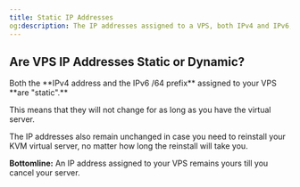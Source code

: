 ```yaml
---
title: Static IP Addresses
og:description: The IP addresses assigned to a VPS, both IPv4 and IPv6, are static and will not change for the duration of the virtual server. Even if the server is reinstalled, the IP addresses will remain the same.
---
```


## Are VPS IP Addresses Static or Dynamic?

<Note>
  Both the **IPv4 address and the IPv6 /64 prefix** assigned to your VPS **are
  "static".**
</Note>

This means that they will not change for as long as you have the virtual server.

The IP addresses also remain unchanged in case you need to reinstall your KVM virtual server, no matter how long the reinstall will take you.

**Bottomline:** An IP address assigned to your VPS remains yours till you cancel your server.
